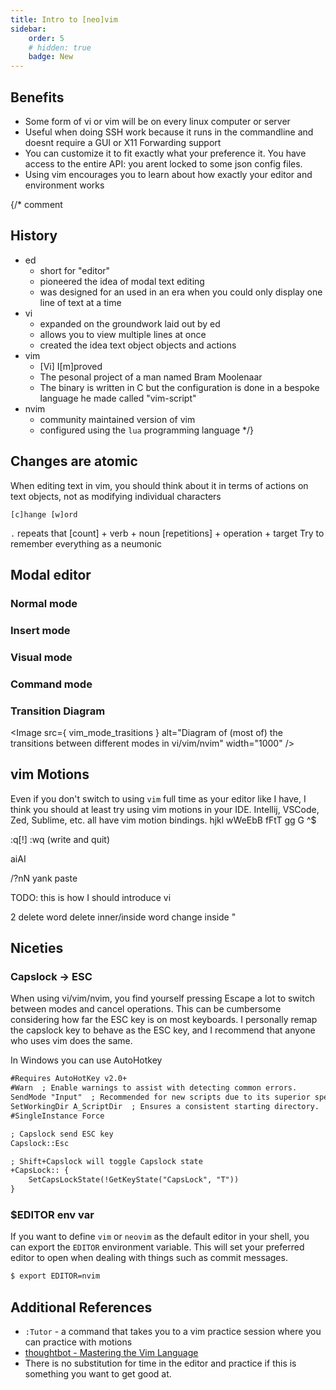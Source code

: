 ```yaml
---
title: Intro to [neo]vim
sidebar:
    order: 5
    # hidden: true
    badge: New
---
```


## Benefits
* Some form of vi or vim will be on every linux computer or server
* Useful when doing SSH work because it runs in the commandline and doesnt require a GUI or X11 Forwarding support
* You can customize it to fit exactly what your preference it. You have access to the entire API: you arent locked to some json config files.
* Using vim encourages you to learn about how exactly your editor and environment works

{/* comment
## History
* ed
    * short for "editor"
    * pioneered the idea of modal text editing
    * was designed for an used in an era when you could only display one line of text at a time
* vi
    * expanded on the groundwork laid out by ed
    * allows you to view multiple lines at once
    * created the idea text object objects and actions
* vim
    * [Vi] I[m]proved
    * The pesonal project of a man named Bram Moolenaar
    * The binary is written in C but the configuration is done in a bespoke language he made called "vim-script"
* nvim
    * community maintained version of vim
    * configured using the `lua` programming language
*/}

## Changes are atomic
When editing text in vim, you should think about it in terms of actions on text objects, not as modifying individual characters

`[c]hange [w]ord`


`.` repeats that
[count] + verb + noun
[repetitions] + operation + target
Try to remember everything as a neumonic

## Modal editor
### Normal mode
### Insert mode
### Visual mode
### Command mode
### Transition Diagram
<Image
    src={ vim_mode_trasitions }
    alt="Diagram of (most of) the transitions between different modes in vi/vim/nvim"
    width="1000"
/>

## vim Motions
Even if you don't switch to using `vim` full time as your editor like I have, I think you should at least try using vim motions in your IDE. Intellij, VSCode, Zed, Sublime, etc. all have vim motion bindings.
hjkl
wWeEbB
fFtT
gg G
^$

:q[!]
:wq (write and quit)

aiAI

/?nN
yank paste

TODO: this is how I should introduce vi


2 delete word
delete inner/inside word
change inside "

## Niceties

### Capslock -> ESC
When using vi/vim/nvim, you find yourself pressing Escape a lot to switch between modes and cancel operations. This can be cumbersome considering how far the ESC key is on most keyboards. I personally remap the capslock key to behave as the ESC key, and I recommend that anyone who uses vim does the same.

In Windows you can use AutoHotkey
```txt
#Requires AutoHotKey v2.0+
#Warn  ; Enable warnings to assist with detecting common errors.
SendMode "Input"  ; Recommended for new scripts due to its superior speed and reliability.
SetWorkingDir A_ScriptDir  ; Ensures a consistent starting directory.
#SingleInstance Force

; Capslock send ESC key
Capslock::Esc

; Shift+Capslock will toggle Capslock state
+CapsLock:: {
    SetCapsLockState(!GetKeyState("CapsLock", "T"))
}
```
### $EDITOR env var
If you want to define `vim` or `neovim` as the default editor in your shell, you can export the `EDITOR` environment variable. This will set your preferred editor to open when dealing with things such as commit messages.
```bash
$ export EDITOR=nvim
```

## Additional References
* `:Tutor` - a command that takes you to a vim practice session where you can practice with motions
* [thoughtbot - Mastering the Vim Language](https://www.youtube.com/watch?v=wlR5gYd6um0)
* There is no substitution for time in the editor and practice if this is something you want to get good at.
